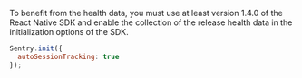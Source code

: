 To benefit from the health data, you must use at least version 1.4.0 of the React Native SDK and enable the collection of the release health data in the initialization options of the SDK.

```javascript
Sentry.init({
  autoSessionTracking: true
});
```
